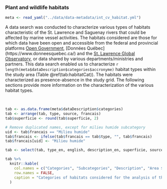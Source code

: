 ### Plant and wildlife habitats {#habitat}

```r
meta <- read_yaml("../data/data-metadata/int_cv_habitat.yml")
```

A data search was conducted to characterize various types of habitats characteristic of the St. Lawrence and Saguenay rivers that could be affected by marine vessel activities. The habitats considered are those for which data have been open and accessible from the federal and provincial platforms [Open Government](https://open.canada.ca/en), [Données Québec] (https://www.donneesquebec.ca/) and the [St. Lawrence Global Observatory](https://ogsl.ca/), or data shared by various departments/ministries and partners. This data search enabled us to characterize `r length(meta$dataDescription$categories$accronyme)` habitat types within the study area (Table \@ref(tab:habitatCat)). The habitats were characterized as presence-absence in the study grid. The following sections provide more information on the characterization of the various habitat types.



<br/>

```r
tab <- as.data.frame(meta$dataDescription$categories)
tab <- arrange(tab, type, source, francais)
tab$superficie <- round(tab$superficie, 2)

# Remove duplicated names, except for milieu humide subcategory
uid <- tab$francais == "Milieu humide"
tab$francais <- ifelse(tab$francais == tab$type, "", tab$francais)
tab$francais[uid] <- "Milieu humide"

tab <- select(tab, type_en, english, description_en, superficie, source)

tab %>%
  knitr::kable(
    col.names = c("Categories", "Subcategories", "Description", "Area $km^2$", "Source$^*$"),
    row.names = FALSE,
    caption = "Categories of habitats considered for the analysis of the cumulative effects of navigation in the St. Lawrence and the Saguenay river and their total area in the study area. $^*$See [Appendix 1](#annexe1) for more details on data sources."
  )
```

<br/>
